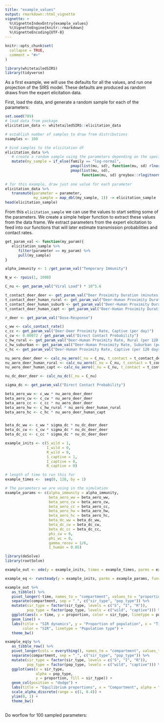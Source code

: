 ```yaml
---
title: "example_values"
output: rmarkdown::html_vignette
vignette: >
  %\VignetteIndexEntry{example_values}
  %\VignetteEngine{knitr::rmarkdown}
  %\VignetteEncoding{UTF-8}
---
```


```r
knitr::opts_chunk$set(
  collapse = TRUE,
  comment = "#>"
)
```

```r
library(whitetailedSIRS)
library(tidyverse)
```


As a first example, we will use the defaults for all the values, and run one projection of the SIRS model. These defaults are produced as random draws from the expert elicitation data.


First, load the data, and generate a random sample for each of the parameters: 

```r
set.seed(789)
# load data from package
elicitation_data <- whitetailedSIRS::elicitation_data

# establish number of samples to draw from distributions
nsamples <- 100

# bind samples to the elicitation df
elicitation_data %>% 
   # create a random sample using the parameters depending on the specified distribution
   mutate(my_sample = if_else(family == "log-normal",
                              pmap(list(mu, sd), function(mu, sd) rlnorm(nsamples, mu, sd)),
                              pmap(list(mu, sd), 
                                   function(mu, sd) greybox::rlogitnorm(nsamples, mu, sd)))) -> elicitation_data
   
# for this example, draw just one value for each parameter
elicitation_data %>% 
   transmute(parameter = parameter,
             my_sample = map_dbl(my_sample, 1)) -> elicitation_sample
head(elicitation_sample)

```

From this `elicitation_sample` we can use the values to start setting some of the parameters. We create a simple helper function to extract these values from the data frame. We extract parameters from the expert elicitation to feed into our functions that will later estimate transmission probabilities and contact rates.

```r
get_param_val <- function(my_param){
   elicitation_sample %>% 
      filter(parameter == my_param) %>% 
      pull(my_sample)
}
```


```r
alpha_immunity <- 1 /get_param_val("Temporary Immunity")

N_w <- rpois(1, 1000)

C_nu <- get_param_val("Viral Load") * 10^5.6

t_contact_deer_deer <- get_param_val("Deer Proximity Duration (minutes)") / 60
t_contact_deer_human_rural <- get_param_val("Deer-Human Proximity Duration, Rural (minutes)") / 60
t_contact_deer_human_suburb <- get_param_val("Deer-Human Proximity Duration, Suburban (minutes)") / 60
t_contact_deer_human_capt <- get_param_val("Deer-Human Proximity Duration, Captive (minutes)") / 60

r_deer <- get_param_val("Dose-Response")
```

```r
c_ww <- calc_contact_rate()
c_cc <- get_param_val("Deer-Deer Proximity Rate, Captive (per day)")
c_cw <- 0.00072 / get_param_val("Direct Contact Probability")
c_hw_rural <- get_param_val("Deer-Human Proximity Rate, Rural (per 120 days)") / 120
c_hw_suburban <- get_param_val("Deer-Human Proximity Rate, Suburban (per 120 days)") / 120
c_hc <- get_param_val("Deer-Human Proximity Rate, Captive (per 120 days)") /120
```


```r
nu_aero_deer_deer <- calc_nu_aero(C_nu = C_nu, t_contact = t_contact_deer_deer, r = r_deer)
nu_aero_deer_human_rural <- calc_nu_aero(C_nu = C_nu, t_contact = t_contact_deer_human_rural, r = r_deer)
nu_aero_deer_human_capt <- calc_nu_aero(C_nu = C_nu, t_contact = t_contact_deer_human_capt, r = r_deer)

nu_dc_deer_deer <- calc_nu_dc(C_nu = C_nu)

sigma_dc <- get_param_val("Direct Contact Probability")

```

```r
beta_aero_ww <- c_ww * nu_aero_deer_deer
beta_aero_cw <- c_cw * nu_aero_deer_deer
beta_aero_cc <- c_cc * nu_aero_deer_deer
beta_aero_hw <- c_hw_rural * nu_aero_deer_human_rural
beta_aero_hc <- c_hc * nu_aero_deer_human_capt


beta_dc_ww <- c_ww * sigma_dc * nu_dc_deer_deer
beta_dc_cw <- c_cw * sigma_dc * nu_dc_deer_deer
beta_dc_cc <- c_cc * sigma_dc * nu_dc_deer_deer
```


```r
example_inits <- c(S_wild = 1, 
                   I_wild = 0, 
                   R_wild = 0,
                   S_captive = 1,
                   I_captive = 0,
                   R_captive = 0)

# length of time to run this for  
example_times <-  seq(0, 120, by = 1)

# The parameters we are using in the simulation
example_params <- c(alpha_immunity = alpha_immunity,
                    beta_aero_ww = beta_aero_ww,
                    beta_aero_cw = beta_aero_cw,
                    beta_aero_cc = beta_aero_cc,
                    beta_aero_hw = beta_aero_hw,
                    beta_aero_hc = beta_aero_hc,
                    beta_dc_ww = beta_dc_ww,
                    beta_dc_cw = beta_dc_cw,
                    beta_dc_cc = beta_dc_cc,
                    phi_cw = 0,
                    phi_wc = 0,
                    gamma_recov = 1/6,
                    I_human = 0.05)

```

```r
library(deSolve)
library(rootSolve)

example_out <- ode(y = example_inits, times = example_times, parms = example_params, func = whitetailedSIRS::simple_sirs)

example_eq <- runsteady(y = example_inits, parms = example_params, func = whitetailedSIRS::simple_sirs)
```

```r

example_out %>% 
   as_tibble() %>% 
   pivot_longer(-time, names_to = "compartment", values_to = "proportion") %>% 
   separate(compartment, sep = "_", c("sir_type", "pop_type")) %>% 
   mutate(sir_type = factor(sir_type, levels = c("S", "I", "R")),
          pop_type = factor(pop_type, levels = c("wild", "captive"))) %>% 
   ggplot(aes(x = time, y = proportion, color = sir_type, linetype = pop_type)) +
   geom_line() +
   labs(title = "SIR dynamics", y = "Proportion of population", x = "Time in days",
        color = "SIR", linetype = "Population type") +
   theme_bw()

```

```r
example_eq$y %>% 
   as_tibble_row() %>% 
   pivot_longer(cols = everything(), names_to = "compartment", values_to = "proportion") %>% 
   separate(compartment, sep = "_", c("sir_type", "pop_type")) %>% 
   mutate(sir_type = factor(sir_type, levels = c("S", "I", "R")),
          pop_type = factor(pop_type, levels = c("wild", "captive"))) %>% 
   ggplot(aes(x = sir_type, 
              alpha = pop_type,
              y = proportion, fill = sir_type)) +
   geom_col(position = "dodge") +
   labs(title = "Equilibrium proportions", x = "Compartment", alpha = "Population type", fill = "SIR") +
   scale_alpha_discrete(range = c(1, 0.4)) +
   ylim(0, 1) +
   theme_bw()
   
```


Do worflow for 100 sampled parameters:

